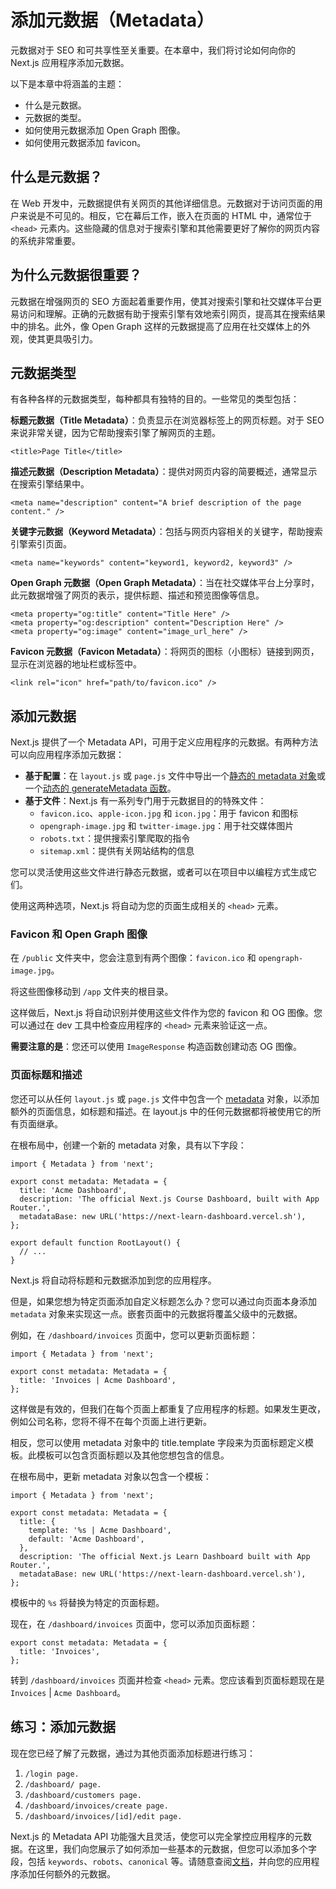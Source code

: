 
# 添加元数据（Metadata）

元数据对于 SEO 和可共享性至关重要。在本章中，我们将讨论如何向你的 Next.js 应用程序添加元数据。

以下是本章中将涵盖的主题：

* 什么是元数据。
* 元数据的类型。
* 如何使用元数据添加 Open Graph 图像。
* 如何使用元数据添加 favicon。

## 什么是元数据？

在 Web 开发中，元数据提供有关网页的其他详细信息。元数据对于访问页面的用户来说是不可见的。相反，它在幕后工作，嵌入在页面的 HTML 中，通常位于 `<head>` 元素内。这些隐藏的信息对于搜索引擎和其他需要更好了解你的网页内容的系统非常重要。

## 为什么元数据很重要？

元数据在增强网页的 SEO 方面起着重要作用，使其对搜索引擎和社交媒体平台更易访问和理解。正确的元数据有助于搜索引擎有效地索引网页，提高其在搜索结果中的排名。此外，像 Open Graph 这样的元数据提高了应用在社交媒体上的外观，使其更具吸引力。

## 元数据类型

有各种各样的元数据类型，每种都具有独特的目的。一些常见的类型包括：

**标题元数据（Title Metadata）**：负责显示在浏览器标签上的网页标题。对于 SEO 来说非常关键，因为它帮助搜索引擎了解网页的主题。

```tsx copy
<title>Page Title</title>
```

**描述元数据（Description Metadata）**：提供对网页内容的简要概述，通常显示在搜索引擎结果中。

```tsx copy
<meta name="description" content="A brief description of the page content." />
```

**关键字元数据（Keyword Metadata）**：包括与网页内容相关的关键字，帮助搜索引擎索引页面。

```tsx copy
<meta name="keywords" content="keyword1, keyword2, keyword3" />
```

**Open Graph 元数据（Open Graph Metadata）**：当在社交媒体平台上分享时，此元数据增强了网页的表示，提供标题、描述和预览图像等信息。

```tsx copy
<meta property="og:title" content="Title Here" />
<meta property="og:description" content="Description Here" />
<meta property="og:image" content="image_url_here" />
```

**Favicon 元数据（Favicon Metadata）**：将网页的图标（小图标）链接到网页，显示在浏览器的地址栏或标签中。

```tsx copy
<link rel="icon" href="path/to/favicon.ico" />
```

## 添加元数据

Next.js 提供了一个 Metadata API，可用于定义应用程序的元数据。有两种方法可以向应用程序添加元数据：

* **基于配置**：在 `layout.js` 或 `page.js` 文件中导出一个[静态的 metadata 对象](https://nextjs.org/docs/app/api-reference/functions/generate-metadata#metadata-object)或一个[动态的 generateMetadata 函数](https://nextjs.org/docs/app/api-reference/functions/generate-metadata#generatemetadata-function)。
* **基于文件**：Next.js 有一系列专门用于元数据目的的特殊文件：
  * `favicon.ico`、`apple-icon.jpg` 和 `icon.jpg`：用于 favicon 和图标
  * `opengraph-image.jpg` 和 `twitter-image.jpg`：用于社交媒体图片
  * `robots.txt`：提供搜索引擎爬取的指令
  * `sitemap.xml`：提供有关网站结构的信息

您可以灵活使用这些文件进行静态元数据，或者可以在项目中以编程方式生成它们。

使用这两种选项，Next.js 将自动为您的页面生成相关的 `<head>` 元素。

### Favicon 和 Open Graph 图像

在 `/public` 文件夹中，您会注意到有两个图像：`favicon.ico` 和 `opengraph-image.jpg`。

将这些图像移动到 `/app` 文件夹的根目录。

这样做后，Next.js 将自动识别并使用这些文件作为您的 favicon 和 OG 图像。您可以通过在 dev 工具中检查应用程序的 `<head>` 元素来验证这一点。

**需要注意的是**：您还可以使用 `ImageResponse` 构造函数创建动态 OG 图像。

### 页面标题和描述

您还可以从任何 `layout.js` 或 `page.js` 文件中包含一个 [metadata](https://nextjs.org/docs/app/api-reference/functions/generate-metadata#metadata-fields) 对象，以添加额外的页面信息，如标题和描述。在 layout.js 中的任何元数据都将被使用它的所有页面继承。

在根布局中，创建一个新的 metadata 对象，具有以下字段：

```tsx showLineNumbers filename="/app/layout.tsx" {1,3-7} copy
import { Metadata } from 'next';

export const metadata: Metadata = {
  title: 'Acme Dashboard',
  description: 'The official Next.js Course Dashboard, built with App Router.',
  metadataBase: new URL('https://next-learn-dashboard.vercel.sh'),
};

export default function RootLayout() {
  // ...
}
```

Next.js 将自动将标题和元数据添加到您的应用程序。

但是，如果您想为特定页面添加自定义标题怎么办？您可以通过向页面本身添加 `metadata` 对象来实现这一点。嵌套页面中的元数据将覆盖父级中的元数据。

例如，在 `/dashboard/invoices` 页面中，您可以更新页面标题：

```tsx showLineNumbers filename="/app/dashboard/invoices/page.tsx" {1,3-5} copy
import { Metadata } from 'next';

export const metadata: Metadata = {
  title: 'Invoices | Acme Dashboard',
};
```

这样做是有效的，但我们在每个页面上都重复了应用程序的标题。如果发生更改，例如公司名称，您将不得不在每个页面上进行更新。

相反，您可以使用 metadata 对象中的 title.template 字段来为页面标题定义模板。此模板可以包含页面标题以及其他您想包含的信息。

在根布局中，更新 metadata 对象以包含一个模板：

```tsx showLineNumbers filename="/app/layout.tsx" {1,3-10} copy
import { Metadata } from 'next';

export const metadata: Metadata = {
  title: {
    template: '%s | Acme Dashboard',
    default: 'Acme Dashboard',
  },
  description: 'The official Next.js Learn Dashboard built with App Router.',
  metadataBase: new URL('https://next-learn-dashboard.vercel.sh'),
};
```

模板中的 `%s` 将替换为特定的页面标题。

现在，在 `/dashboard/invoices` 页面中，您可以添加页面标题：

```tsx showLineNumbers filename="/app/dashboard/invoices/page.tsx" copy
export const metadata: Metadata = {
  title: 'Invoices',
};
```

转到 `/dashboard/invoices` 页面并检查 `<head>` 元素。您应该看到页面标题现在是 `Invoices` | `Acme Dashboard`。

## 练习：添加元数据

现在您已经了解了元数据，通过为其他页面添加标题进行练习：

1. `/login page.`
2. `/dashboard/ page.`
3. `/dashboard/customers page.`
4. `/dashboard/invoices/create page.`
5. `/dashboard/invoices/[id]/edit page.`

Next.js 的 Metadata API 功能强大且灵活，使您可以完全掌控应用程序的元数据。在这里，我们向您展示了如何添加一些基本的元数据，但您可以添加多个字段，包括 `keywords`、`robots`、`canonical` 等。请随意查阅[文档](https://nextjs.org/docs/app/api-reference/functions/generate-metadata)，并向您的应用程序添加任何额外的元数据。